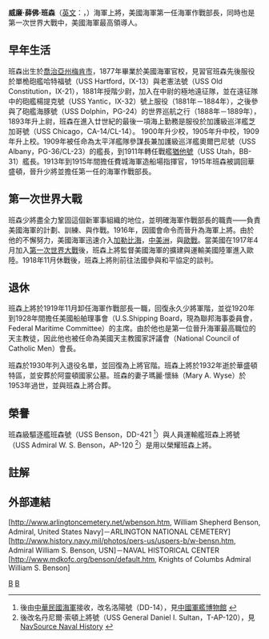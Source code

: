 {{Infobox Military Person
|name= 威廉·班森
|lived= {{birth date|1855|9|25|}} – {{death date and age|1932|5|20|1855|9|25|}}
|placeofbirth= [[喬治亞州|喬治亞州]][[梅肯_(喬治亞州)|梅肯市]]
|placeofdeath= [[華盛頓特區|華盛頓特區]]
|image=[[File:William_S._Benson.jpg|200px]]
|allegiance={{flagicon|USA}} [[United_States|美國]]
|branch=[[File:Flag_of_the_United_States_Navy_(unofficial_proportions).svg|27px]] [[美國海軍|美國海軍]]
|serviceyears=1877年–1930年
|rank=上將
|commands=海軍作戰部長
|battles= [[第一次世界大戰|第一次世界大戰]]
|awards= 
|laterwork=美國船舶理事會主席
}}
'''威廉·薛佛·班森'''（[[英文|英文]]：{{lang|en|William Shepherd Benson}}，{{bd|1855年|9月25日|1932年|5月20日|catIdx=B}}）海軍上將，美國海軍第一任海軍作戰部長，同時也是第一次世界大戰中，美國海軍最高領導人。

==早年生活==
班森出生於[[喬治亞州|喬治亞州]][[梅肯_(喬治亞州)|梅肯市]]，1877年畢業於美國海軍官校，見習官班森先後服役於單桅砲艦哈特福號（USS Hartford，IX-13）與老憲法號（USS Old Constitution，IX-21），1881年授階少尉，加入在{{le|亞道弗斯·格里利|Adolphus Greely}}中尉的極地遠征隊，並在遠征隊中的砲艦楊提克號（USS Yantic，IX-32）號上服役（1881年－1884年），之後參與了砲艦海豚號（USS Dolphin，PG-24）的世界巡航之行（1888年－1889年），1893年升上尉，班森在進入廿世紀的最後一項海上勤務是服役於加護級巡洋艦芝加哥號（USS Chicago，CA-14/CL-14）。
1900年升少校，1905年升中校，1909年升上校。1909年被任命為太平洋艦隊參謀長兼加護級巡洋艦奧爾巴尼號（USS Albany，PG-36/CL-23）的艦長，到1911年轉任戰艦[[猶他號戰艦|猶他號]]（USS Utah，BB-31）艦長。1913年到1915年間擔任費城海軍造船場指揮官，1915年班森被調回華盛頓，晉升少將並擔任第一任的海軍作戰部長。

==第一次世界大戰==
班森少將盡全力鞏固這個新軍事組織的地位，並明確海軍作戰部長的職責——負責美國海軍的計劃、訓練、與作戰。1916年，因國會命令而晉升為海軍上將。由於他的不懈努力，美國海軍迅速介入[[加勒比海|加勒比海]]，[[中美洲|中美洲]]，與[[第一次世界大戰|歐戰]]。當美國在1917年4月加入[[第一次世界大戰|第一次世界大戰]]後，班森上將監督美國海軍的擴建與運輸美國陸軍進入歐陸。1918年11月休戰後，班森上將則前往法國參與和平協定的談判。

==退休==
班森上將於1919年11月卸任海軍作戰部長一職，回復永久少將軍階，並從1920年到1928年間擔任美國船舶理事會（U.S.Shipping Board，現為聯邦海事委員會，Federal Maritime Committee）的主席。由於他也是第一位晉升海軍最高職位的天主教徒，因此他也被任命為美國天主教國家評議會（National Council of Catholic Men）會長。

班森於1930年列入退役名單，並回復為上將官階。班森上將於1932年逝於華盛頓特區，並安葬於阿靈頓國家公墓。班森的妻子瑪麗·懷絲（Mary A. Wyse）於1953年過世，並與班森上將合葬。

==榮譽==
班森級驅逐艦班森號（USS Benson，DD-421 <ref>後由[[中華民國海軍|中華民國海軍]]接收，改名洛陽號（DD-14），見[http://60.250.180.26/taiwan/4101.html/ 中國軍艦博物館] {{Wayback|url=http://60.250.180.26/taiwan/4101.html/ |date=20080422092151 }} {{zh}}</ref>）與人員運輸艦班森上將號（USS Admiral W. S. Benson，AP-120 <ref>後改名丹尼爾·索頓上將號（USS General Daniel I. Sultan，T-AP-120），見[http://www.navsource.org/archives/09/22/22120.htm NavSource Naval History] {{Wayback|url=http://www.navsource.org/archives/09/22/22120.htm |date=20200112124946 }} {{en}}</ref>）是用以榮耀班森上將。

==註解==
<div class="references-small">
<references />
</div>

==外部連結==
[http://www.arlingtoncemetery.net/wbenson.htm, William Shepherd Benson, Admiral, United States Navy]{{dead link|date=2018年2月 |bot=InternetArchiveBot |fix-attempted=yes }}－ARLINGTON NATIONAL CEMETERY]<br />
[http://www.history.navy.mil/photos/pers-us/uspers-b/w-bensn.htm, Admiral William S. Benson, USN]－NAVAL HISTORICAL CENTER<br />
[http://www.mdkofc.org/benson/default.htm, Knights of Columbs Admiral William S. Benson]{{dead link|date=2018年2月 |bot=InternetArchiveBot |fix-attempted=yes }}<br />

{{start box}}
{{succession box|title=[[美國海軍作戰部長|美國海軍作戰部長]]|before=無|after=[[羅伯特·昆茲|羅伯特·昆茲]]|years=1915年-1919年}}
{{end box}}

{{Authority control}}
[[Category:美國海軍作戰部長|B]]
[[Category:美國海軍上將|B]]